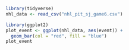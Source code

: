 ```r
library(tidyverse)
nhl_data <- read_csv("nhl_pit_sj_game6.csv")
```

```r
library(ggplot2)
plot_event <- ggplot(nhl_data, aes(event)) +
  geom_bar(col = "red", fill = "blue") 
plot_event

```
```r
 
```

